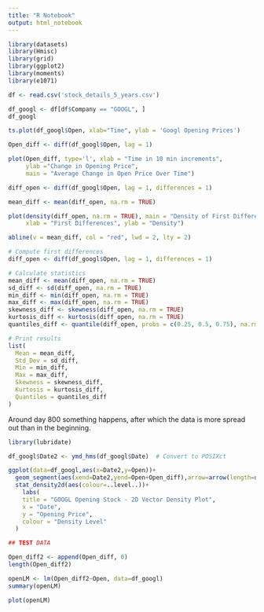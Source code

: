 ```yaml
---
title: "R Notebook"
output: html_notebook
---
```



```r
library(datasets)
library(Hmisc)
library(grid)
library(ggplot2)
library(moments)
library(e1071)
```


```r
df <- read.csv('stock_details_5_years.csv')

df_googl <- df[df$Company == "GOOGL", ]
df_googl


```

```r
ts.plot(df_googl$Open, xlab="Time", ylab = 'Googl Opening Prices')
```


```r

Open_diff <- diff(df_googl$Open, lag = 1)

plot(Open_diff, type='l', xlab = "Time in 10 min increments", 
     ylab ="Change in Opening Price", 
     main = "Average Change in Open Price Over Time")

```

```r

diff_open <- diff(df_googl$Open, lag = 1, differences = 1)

mean_diff <- mean(diff_open, na.rm = TRUE)

plot(density(diff_open, na.rm = TRUE), main = "Density of First Differences in Open Price", 
     xlab = "First Differences", ylab = "Density")

abline(v = mean_diff, col = "red", lwd = 2, lty = 2)


```
```r

# Compute first differences
diff_open <- diff(df_googl$Open, lag = 1, differences = 1)

# Calculate statistics
mean_diff <- mean(diff_open, na.rm = TRUE)
sd_diff <- sd(diff_open, na.rm = TRUE)
min_diff <- min(diff_open, na.rm = TRUE)
max_diff <- max(diff_open, na.rm = TRUE)
skewness_diff <- skewness(diff_open, na.rm = TRUE)
kurtosis_diff <- kurtosis(diff_open, na.rm = TRUE)
quantiles_diff <- quantile(diff_open, probs = c(0.25, 0.5, 0.75), na.rm = TRUE)

# Print results
list(
  Mean = mean_diff,
  Std_Dev = sd_diff,
  Min = min_diff,
  Max = max_diff,
  Skewness = skewness_diff,
  Kurtosis = kurtosis_diff,
  Quantiles = quantiles_diff
)
```



Around day 800 something happens, after which the data is more spread out than in the beginning.

```r
library(lubridate)

df_googl$Date2 <- ymd_hms(df_googl$Date)  # Convert to POSIXct

ggplot(data=df_googl,aes(x=Date2,y=Open))+
  geom_segment(aes(xend=Date2,yend=Open+Open_diff),arrow=arrow(length=unit(.2,"cm")))+
  stat_density2d(aes(colour=..level..))+
    labs(
    title = "GOOGL Opening Stock - 2D Vector Density Plot",
    x = "Date",
    y = "Opening Price",
    colour = "Density Level"
  )
```

```r
## TEST DATA

Open_diff2 <- append(Open_diff, 0)
length(Open_diff2)

openLM <- lm(Open_diff2~Open, data=df_googl)
summary(openLM)
```

```r
plot(openLM)
```



